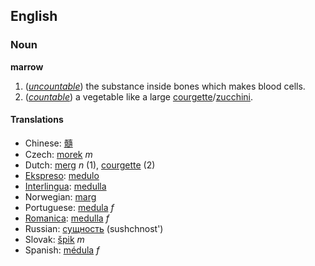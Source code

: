 == English ==
=== Noun ===
'''marrow'''

#(''[[uncountable]]'') the substance inside bones which makes blood cells.
#(''[[countable]]'') a vegetable like a large [[courgette]]/[[zucchini]].

==== Translations ====
*Chinese: [[髓]]
*Czech:  [[morek]]  ''m''
*Dutch: [[merg]] ''n'' (1), [[courgette]] (2)
*[[Ekspreso]]: [[medulo]]
*[[Interlingua]]: [[medulla]]
*Norwegian: [[marg]]
*Portuguese: [[medula]] ''f''
*[[Romanica]]: [[medulla]] ''f''
*Russian: [[сущность]] (sushchnost')
*Slovak: [[špik]]   ''m''
*Spanish: [[médula]] ''f''